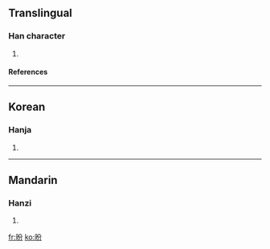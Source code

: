 ==Translingual==
===Han character===
{{Han char|rn=72|rad=日|as=04|sn=8|four=6802<sub>7</sub>|canj=日金尸竹 (ACSH)}}
# {{defn|Han|sort=日04}}
====References====
{{Han ref|kx=0491.180|dkj=13808|dj=0854.030|hdz=21491.050|uh=6610|ud=26128|bh=CCD0|bd=52432}}

----
==Korean==
===Hanja===
{{ko-hanja|hangeul=분|eumhun=|rv=bun|mr=pun|y=pun}}
# {{defn|Korean}}

----
==Mandarin==
===Hanzi===
{{cmn-hanzi|pin=[[cuò]] ([[cuo4]]), [[fēn]] ([[fen1]]), [[xī]] ([[xi1]])|wg=ts'o<sup>4</sup>, fen<sup>1</sup>, hsi<sup>1</sup>}}
# {{defn|Mandarin}}

[[fr:昐]]
[[ko:昐]]